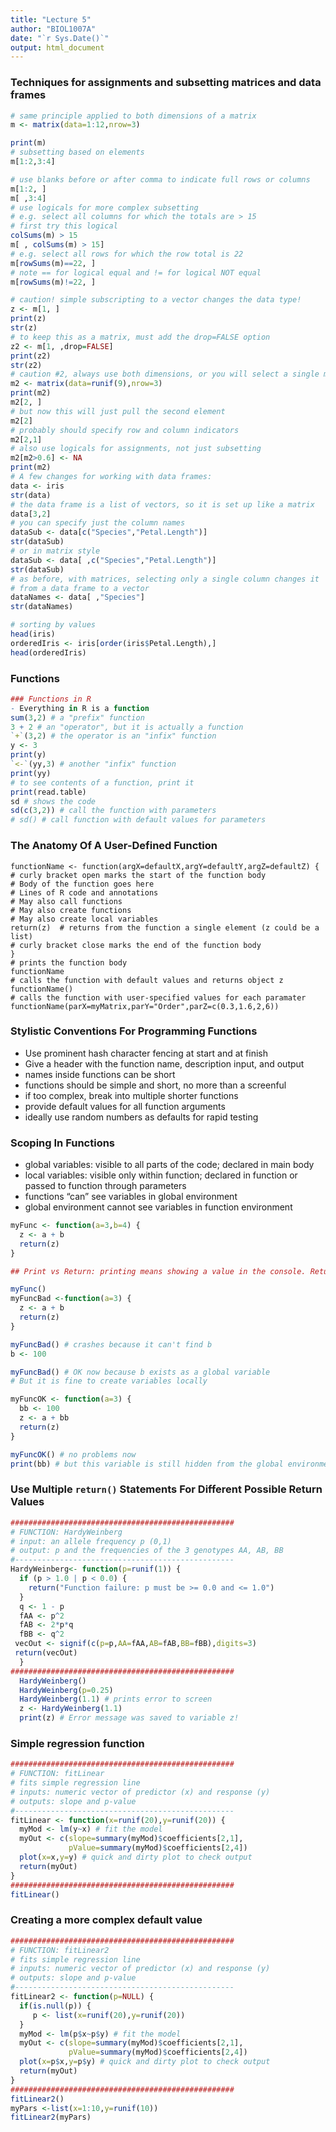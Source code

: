 ```yaml
---
title: "Lecture 5"
author: "BIOL1007A"
date: "`r Sys.Date()`"
output: html_document
---
```


### Techniques for assignments and subsetting matrices and data frames
```r
# same principle applied to both dimensions of a matrix
m <- matrix(data=1:12,nrow=3)

print(m)
# subsetting based on elements
m[1:2,3:4]

# use blanks before or after comma to indicate full rows or columns
m[1:2, ]    
m[ ,3:4]
# use logicals for more complex subsetting
# e.g. select all columns for which the totals are > 15
# first try this logical
colSums(m) > 15
m[ , colSums(m) > 15]
# e.g. select all rows for which the row total is 22
m[rowSums(m)==22, ]
# note == for logical equal and != for logical NOT equal
m[rowSums(m)!=22, ]

# caution! simple subscripting to a vector changes the data type!
z <- m[1, ]
print(z)
str(z)
# to keep this as a matrix, must add the drop=FALSE option
z2 <- m[1, ,drop=FALSE]
print(z2)
str(z2)
# caution #2, always use both dimensions, or you will select a single matrix element
m2 <- matrix(data=runif(9),nrow=3)
print(m2)
m2[2, ]
# but now this will just pull the second element
m2[2]
# probably should specify row and column indicators
m2[2,1]
# also use logicals for assignments, not just subsetting
m2[m2>0.6] <- NA
print(m2)
# A few changes for working with data frames:
data <- iris
str(data)
# the data frame is a list of vectors, so it is set up like a matrix
data[3,2]
# you can specify just the column names
dataSub <- data[c("Species","Petal.Length")]
str(dataSub)
# or in matrix style
dataSub <- data[ ,c("Species","Petal.Length")]
str(dataSub)
# as before, with matrices, selecting only a single column changes it
# from a data frame to a vector
dataNames <- data[ ,"Species"]
str(dataNames)

# sorting by values
head(iris)
orderedIris <- iris[order(iris$Petal.Length),]
head(orderedIris)

```

### Functions
```r
### Functions in R
- Everything in R is a function
sum(3,2) # a "prefix" function
3 + 2 # an "operator", but it is actually a function
`+`(3,2) # the operator is an "infix" function
y <- 3
print(y)
`<-`(yy,3) # another "infix" function
print(yy)
# to see contents of a function, print it
print(read.table)
sd # shows the code
sd(c(3,2)) # call the function with parameters
# sd() # call function with default values for parameters
```

### The Anatomy Of A User-Defined Function
```
functionName <- function(argX=defaultX,argY=defaultY,argZ=defaultZ) { 
# curly bracket open marks the start of the function body
# Body of the function goes here
# Lines of R code and annotations
# May also call functions
# May also create functions
# May also create local variables
return(z)  # returns from the function a single element (z could be a list)
# curly bracket close marks the end of the function body
} 
# prints the function body
functionName 
# calls the function with default values and returns object z
functionName() 
# calls the function with user-specified values for each paramater
functionName(parX=myMatrix,parY="Order",parZ=c(0.3,1.6,2,6))
```

### Stylistic Conventions For Programming Functions
- Use prominent hash character fencing at start and at finish
- Give a header with the function name, description input, and output
- names inside functions can be short
- functions should be simple and short, no more than a screenful
- if too complex, break into multiple shorter functions
- provide default values for all function arguments
- ideally use random numbers as defaults for rapid testing



### Scoping In Functions
- global variables: visible to all parts of the code; declared in main body
- local variables: visible only within function; declared in function or passed to function through parameters
- functions "can" see variables in global environment
- global environment cannot see variables in function environment

```r
myFunc <- function(a=3,b=4) {
  z <- a + b
  return(z)
}

## Print vs Return: printing means showing a value in the console. Returning means giving back a value from a function. 

myFunc()
myFuncBad <-function(a=3) {
  z <- a + b
  return(z)
}

myFuncBad() # crashes because it can't find b
b <- 100

myFuncBad() # OK now because b exists as a global variable
# But it is fine to create variables locally

myFuncOK <- function(a=3) {
  bb <- 100
  z <- a + bb
  return(z)
}

myFuncOK() # no problems now
print(bb) # but this variable is still hidden from the global environment
```

### Use Multiple `return()` Statements For Different Possible Return Values
```r
##################################################
# FUNCTION: HardyWeinberg
# input: an allele frequency p (0,1)
# output: p and the frequencies of the 3 genotypes AA, AB, BB
#------------------------------------------------- 
HardyWeinberg<- function(p=runif(1)) {
  if (p > 1.0 | p < 0.0) {
    return("Function failure: p must be >= 0.0 and <= 1.0")
  }
  q <- 1 - p
  fAA <- p^2
  fAB <- 2*p*q
  fBB <- q^2
 vecOut <- signif(c(p=p,AA=fAA,AB=fAB,BB=fBB),digits=3)
 return(vecOut)
  }
##################################################
  HardyWeinberg()
  HardyWeinberg(p=0.25)
  HardyWeinberg(1.1) # prints error to screen
  z <- HardyWeinberg(1.1) 
  print(z) # Error message was saved to variable z!

```


### Simple regression function

```r
##################################################
# FUNCTION: fitLinear 
# fits simple regression line
# inputs: numeric vector of predictor (x) and response (y)
# outputs: slope and p-value
#------------------------------------------------- 
fitLinear <- function(x=runif(20),y=runif(20)) {
  myMod <- lm(y~x) # fit the model
  myOut <- c(slope=summary(myMod)$coefficients[2,1],
             pValue=summary(myMod)$coefficients[2,4])
  plot(x=x,y=y) # quick and dirty plot to check output
  return(myOut)
}
##################################################
fitLinear()
```

### Creating a more complex default value
```r
##################################################
# FUNCTION: fitLinear2       
# fits simple regression line
# inputs: numeric vector of predictor (x) and response (y)
# outputs: slope and p-value
#------------------------------------------------- 
fitLinear2 <- function(p=NULL) {
  if(is.null(p)) {
     p <- list(x=runif(20),y=runif(20))
  }
  myMod <- lm(p$x~p$y) # fit the model
  myOut <- c(slope=summary(myMod)$coefficients[2,1],
             pValue=summary(myMod)$coefficients[2,4])
  plot(x=p$x,y=p$y) # quick and dirty plot to check output
  return(myOut)
}
##################################################
fitLinear2()
myPars <-list(x=1:10,y=runif(10))
fitLinear2(myPars)
```



